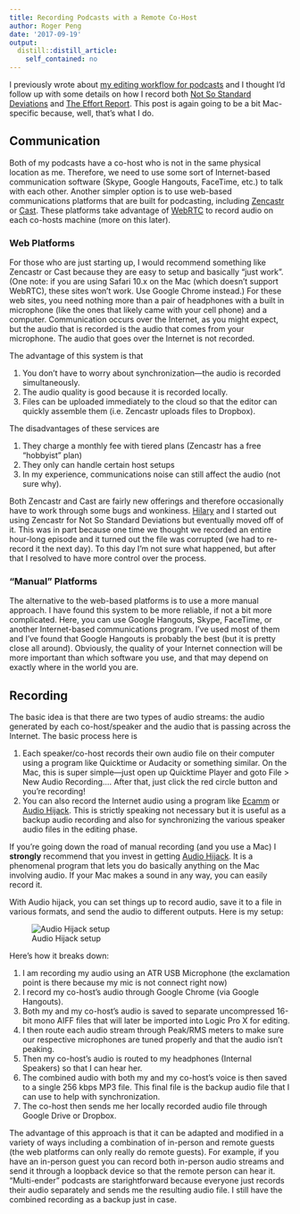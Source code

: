 ```yaml
---
title: Recording Podcasts with a Remote Co-Host
author: Roger Peng
date: '2017-09-19'
output:
  distill::distill_article:
    self_contained: no
---
```



I previously wrote about [my editing workflow for podcasts](https://simplystatistics.org/2017/09/18/editing-podcasts-logic-pro-x/) and I thought I'd follow up with some details on how I record both [Not So Standard Deviations](http://nssdeviations.com) and [The Effort Report](http://effortreport.libsyn.com). This post is again going to be a bit Mac-specific because, well, that's what I do.

## Communication

Both of my podcasts have a co-host who is not in the same physical location as me. Therefore, we need to use some sort of Internet-based communication software (Skype, Google Hangouts, FaceTime, etc.) to talk with each other. Another simpler option is to use web-based communications platforms that are built for podcasting, including [Zencastr](https://zencastr.com) or [Cast](https://tryca.st). These platforms take advantage of [WebRTC](https://en.wikipedia.org/wiki/WebRTC) to record audio on each co-hosts machine (more on this later).

### Web Platforms

For those who are just starting up, I would recommend something like Zencastr or Cast because they are easy to setup and basically "just work". (One note: if you are using Safari 10.x on the Mac (which doesn't support WebRTC), these sites won't work. Use Google Chrome instead.) For these web sites, you need nothing more than a pair of headphones with a built in microphone (like the ones that likely came with your cell phone) and a computer. Communication occurs over the Internet, as you might expect, but the audio that is recorded is the audio that comes from your microphone. The audio that goes over the Internet is not recorded.

The advantage of this system is that

1. You don't have to worry about synchronization---the audio is recorded simultaneously.
2. The audio quality is good because it is recorded locally.
3. Files can be uploaded immediately to the cloud so that the editor can quickly assemble them (i.e. Zencastr uploads files to Dropbox).

The disadvantages of these services are

1. They charge a monthly fee with tiered plans (Zencastr has a free "hobbyist" plan)
2. They only can handle certain host setups
3. In my experience, communications noise can still affect the audio (not sure why).

Both Zencastr and Cast are fairly new offerings and therefore occasionally have to work through some bugs and wonkiness. [Hilary](https://twitter.com/hspter/) and I started out using Zencastr for Not So Standard Deviations but eventually moved off of it. This was in part because one time we thought we recorded an entire hour-long episode and it turned out the file was corrupted (we had to re-record it the next day). To this day I'm not sure what happened, but after that I resolved to have more control over the process.

### "Manual" Platforms

The alternative to the web-based platforms is to use a more manual approach. I have found this system to be more reliable, if not a bit more complicated. Here, you can use Google Hangouts, Skype, FaceTime, or another Internet-based communications program. I've used most of them and I've found that Google Hangouts is probably the best (but it is pretty close all around). Obviously, the quality of your Internet connection will be more important than which software you use, and that may depend on exactly where in the world you are. 


## Recording

The basic idea is that there are two types of audio streams: the audio generated by each co-host/speaker and the audio that is passing across the Internet. The basic process here is

1. Each speaker/co-host records their own audio file on their computer using a program like Quicktime or Audacity or something similar. On the Mac, this is super simple---just open up Quicktime Player and goto File > New Audio Recording.... After that, just click the red circle button and you're recording!
2. You can also record the Internet audio using a program like [Ecamm](http://www.ecamm.com/mac/) or [Audio Hijack](http://rogueamoeba.com/audiohijack/). This is strictly speaking not necessary but it is useful as a backup audio recording and also for synchronizing the various speaker audio files in the editing phase.

If you're going down the road of manual recording (and you use a Mac) I **strongly** recommend that you invest in getting [Audio Hijack](http://rogueamoeba.com/audiohijack/). It is a phenomenal program that lets you do basically anything on the Mac involving audio. If your Mac makes a sound in any way, you can easily record it.

With Audio hijack, you can set things up to record audio, save it to a file in various formats, and send the audio to different outputs. Here is my setup:

![Audio Hijack setup](/post/2017-09-19-recording-podcasts-with-a-remote-cohost/audiohijack.png)

Here's how it breaks down:

1. I am recording my audio using an ATR USB Microphone (the exclamation point is there because my mic is not connect right now)
2. I record my co-host's audio through Google Chrome (via Google Hangouts). 	
3. Both my and my co-host's audio is saved to separate uncompressed 16-bit mono AIFF files that will later be imported into Logic Pro X for editing. 
4. I then route each audio stream through Peak/RMS meters to make sure our respective microphones are tuned properly and that the audio isn't peaking. 
5. Then my co-host's audio is routed to my headphones (Internal Speakers) so that I can hear her.
6. The combined audio with both my and my co-host's voice is then saved to a single 256 kbps MP3 file. This final file is the backup audio file that I can use to help with synchronization.
7. The co-host then sends me her locally recorded audio file through Google Drive or Dropbox. 

The advantage of this approach is that it can be adapted and modified in a variety of ways including a combination of in-person and remote guests (the web platforms can only really do remote guests). For example, if you have an in-person guest you can record both in-person audio streams and send it through a loopback device so that the remote person can hear it. "Multi-ender" podcasts are starightforward because everyone just records their audio separately and sends me the resulting audio file. I still have the combined recording as a backup just in case.

